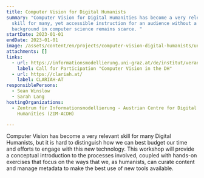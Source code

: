 ```yaml
---
title: Computer Vision for Digital Humanists
summary: "Computer Vision for Digital Humanities has become a very relevant
  skill for many, yet accessible instruction for an audience without a
  background in computer science remains scarce. "
startDate: 2023-01-01
endDate: 2023-01-01
image: /assets/content/en/projects/computer-vision-digital-humanists/undefined
attachments: []
links:
  - url: https://informationsmodellierung.uni-graz.at/de/institut/veranstaltungen/call-for-participation-computer-vision-for-digital-humanists-winter-school-8.-10.-february-2023/
    label: Call for Participation "Computer Vision in the DH"
  - url: https://clariah.at/
    label: CLARIAH-AT
responsiblePersons:
  - Sean Winslow
  - Sarah Lang
hostingOrganizations:
  - Zentrum für Informationsmodellierung - Austrian Centre for Digital
    Humanities (ZIM-ACDH)

---
```

Computer Vision has become a very relevant skill for many Digital Humanists, but it is hard to distinguish how we can best budget our time and efforts to engage with this new technology. This workshop will provide a conceptual introduction to the processes involved, coupled with hands-on exercises that focus on the ways that we, as humanists, can curate content and manage metadata to make the best use of new tools available.